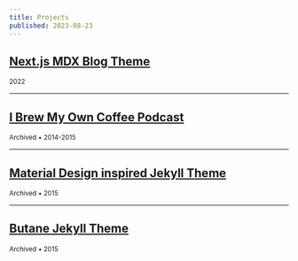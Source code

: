 ```yaml
---
title: Projects
published: 2023-08-23
---
```


## [Next.js MDX Blog Theme](https://github.com/alexcarpenter/nextjs-mdx-blog-theme)
<small>2022</small>

---

## [I Brew My Own Coffee Podcast](https://ibrewmyowncoffee.simplecast.com/)
<small>Archived &bull; 2014-2015</small>

---

## [Material Design inspired Jekyll Theme](https://github.com/alexcarpenter/material-jekyll-theme)
<small>Archived &bull; 2015</small>

---

## [Butane Jekyll Theme](https://github.com/alexcarpenter/butane-jekyll-theme)
<small>Archived &bull; 2015</small>